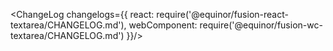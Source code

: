 
<Meta title="Input/TextArea/Changelog" />

<ChangeLog changelogs={{
  react: require('@equinor/fusion-react-textarea/CHANGELOG.md'), 
  webComponent: require('@equinor/fusion-wc-textarea/CHANGELOG.md')
}}/>
